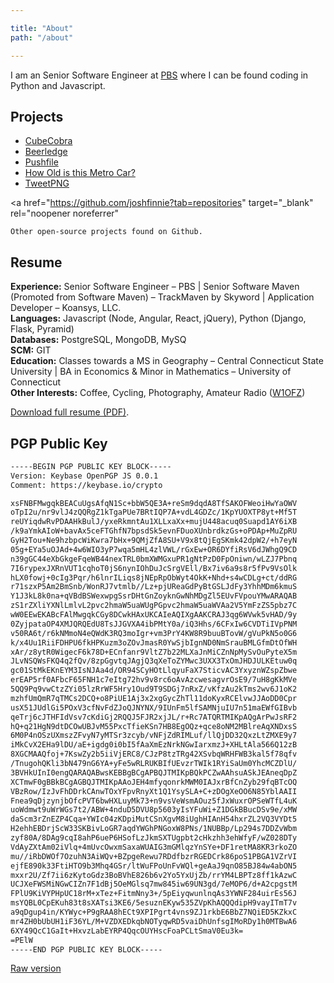 ```yaml
---

title: "About"
path: "/about"

---
```



I am an Senior Software Engineer at [PBS](https://pbs.org) where I can be found coding in Python and Javascript.

## Projects

* [CubeCobra](https://cubecobra.com)
* [Beerledge](https://www.beerledge.com/ledges/)
* [Pushfile](https://www.npmjs.org/package/pushfile)
* [How Old is this Metro Car?](http://www.howoldisthismetrocar.com)
* [TweetPNG](https://tweetpng.com)

<a
    href="https://github.com/joshfinnie?tab=repositories"
    target="_blank"
    rel="noopener noreferrer"
>
    Other open-source projects found on Github.
</a>

## Resume
**Experience:**  Senior Software Engineer &#8211; PBS |
Senior Software Maven (Promoted from Software Maven) &#8211; TrackMaven
by Skyword | Application Developer &#8211; Koansys, LLC.<br />
**Languages:** Javascript (Node, Angular, React, jQuery),
Python (Django, Flask, Pyramid)<br />
**Databases:** PostgreSQL, MongoDB, MySQ<br />
**SCM:** GIT<br />
**Education:** Classes towards a MS in Geography &#8211;
Central Connecticut State University | BA in Economics &amp; Minor in
Mathematics &#8211; University of Connecticut<br />
**Other Interests:** Coffee, Cycling, Photography, Amateur
Radio (<a href="http://www.qrz.com/db/W1OFZ" target="_blank" rel="noopener noreferrer">W1OFZ</a>)

<a href={resume} target="_blank" rel="noopener noreferrer">Download full resume (PDF)</a>.

## PGP Public Key

```bash
-----BEGIN PGP PUBLIC KEY BLOCK-----
Version: Keybase OpenPGP JS 0.0.1
Comment: https://keybase.io/crypto

xsFNBFMwgqkBEACuUgsAfqN1Sc+bbW5QE3A+reSm9dqdA8TfSAKOFWeoiHwYaOWV
oTpI2u/nr9vlJ4zQQRgZ1kTgaPUe7BRtIQP7A+vdL4GDZc/1KpYUOXTP8yt+Mf5T
reUYiqdwRvPDAAHkBulJ/yxeRkmntAu1XLLxaXx+mujU448acuq0Suapd1AY6iXB
/k9aYmkAIoW+bavAx5ceFTGhfN7bpsdSk5evnFDuoXUnbrdkzGs+oPDAp+MuZpRU
GyH2Tou+Ne9hzbpcWiKwra7bHx+9QMjZfA8SU+V9x8tQjEgSKmk42dpW2/+h7eyN
05g+EYa5uOJAd+4w6WIO3yP7wqa5mHL4zlVWL/rGxEw+OR6DYfiRsV6dJWhgQ9CD
n39gGC44eXbGkgeFqeWB44nexTRL0bmXWMGxuPR1gNtPzD0FpOniwn/wLZJ7Pbnq
7I6rypexJXRnVUT1cqhoT0jS6nynIOhDuJcSrgVEll/Bx7iv6a9s8r5fPv9VsOlk
hLX0fowj+0cIg3Pqr/h6lnrILiqs8jNEpRpObWyt4OkK+Nhd+s4wCDLg+ct/ddRG
r71szxP5Am2BmSnb/WonRJ7vtmlb//Lz+pjUReaGdPyBtGSLJdFy3YhhMDm6kmuS
Y1J3kL8k0na+qVBdBSWexwpgSsrDHtGnZoyknGwNhMDgZl5EUvFVpouYMwARAQAB
zS1rZXliYXNlLmlvL2pvc2hmaW5uaWUgPGpvc2hmaW5uaWVAa2V5YmFzZS5pbz7C
wW0EEwEKABcFAlMwgqkCGy8DCwkHAxUKCAIeAQIXgAAKCRAJ3qg6WVwk5vHAD/9y
0ZyjpataOP4XMJQRQEdU8TsJJGVXA4ibPMtY0a/iQ3Hhs/6CFxIw6CVDTiIVpPNM
v50RA6t/r6kNMmoN4eQWdK3RQ3moIgr+vm3PrY4KW8R9buuBTovW/gVuPkN5o0G6
k/x4Uu1RiiFDHPU6fkHPKuzm3oZOvJmasR0YwSjbIgnND0NmSrauBMLGfmDtOfWH
xAr/z8ytR0WigecF6k78D+ECnfanr9VltZ7b22MLXaJnMiCZnNpMySvOuPyteX5m
JLvNSQWsFKQ4q2fQv/8zpGgvtqJAgjQ3qXeToZYMwc3UXX3TxOmJHDJULKEtuw0q
gc01StMkEKnEYM3IsNJAa4d/OR94SCyHOtLlqyuFaX7SticvAC3YxyznWZspZbwe
erEAP5rf0AFbcF65FNH1c7eItg72hv9v8rc6oAvAzcwesagvrOsE9/7uH8gKkMVe
5QQ9Pq9vwCtzZYi05lzRrWF5Hry1Oud9T9SDGj7nRxZ/vKfzAu2kTms2wv6J1oK2
mzhfUmQmR7qTMCs2DCQ+o8PiUE1Aj3x2xgGycZhTl11doKyxRCElvwJJAoDD0Cpr
usX51JUdlGi5POxV3cfNvFdZJoQJNYNX/9IUnFm5lfSAMNjuIU7n51maEWfGIBvb
qeTrj6cJTHFIdVsv7cKdiGj2RQQJ5FJR2xjJL/r+Rc7ATQRTMIKpAQgArPwJsRF2
hQ+q21HgN9dtDCOwUBJvM55PxcTfieKSn7HB8EgOQz+qce8oNM2MBlreAqXNDxsS
6M0P4nOSzUXmszZFvyN7yMTSr3zcyb/vNFjZdRIMLuf/llQjDD32QxzLtZMXE9y7
iMkCvX2EHa9lDU/aE+igdg0i0bI5fAaXmEzNrkNGwIarxmzJ+XHLtAla566Q12zB
8XGCMAAQfoj+7KswZy2b5iiVjERC8/CJzP8tzTRg42XSvbqWRHFWB3kal5f78qfv
/TnugohQKli3bN479nG6YA+yFe5wRLRUKBIfUEvzrTWIk1RYiSaUm0YhcMCZDlU/
3BVHkUInI0engQARAQABwsKEBBgBCgAPBQJTMIKpBQkPCZwAAhsuASkJEAneqDpZ
XCTmwF0gBBkBCgAGBQJTMIKpAAoJEH4mfyqonrkMWM0IAJxrBfCnZyb29fqBTcOQ
VBzRow/IzJvFhDDrkCAnwTOxYFpvRnyXt1Q1YsySLA+C+zDOgXeOO6N85YblAAII
Fnea9qDjzynjbOfcPVT6bwHXLuyMk73+n9vsVeWsmAOuz5fJxWuxrOPSeWTfL4uK
uoWdmwt9uWrWGs7t2/ABW+4nduD5DVU8p5603yIsYFuWi+Z1DGkBBucDSv9e/xMW
daScm3rZnEZP4Cqa+YWIc04zKDpiMutCSnXgvM8iUghHIAnH54hxrZL2VQ3VYDt5
H2ehhEBDrjScW33SKBivLoGR7aqdYWGhPNGoxW8PNs/1NUBBp/Lp294s7DDZvWbm
zyf80A/8DAg9cqI8ahP6ueP6HSofLzJkmSXTUgpbt2cHkzhh3ehWfyF/wZ028DTy
VdAyZXtAm02iVlq+4mUvcOwxmSaxaWUAIG3mGMlqzYnSYe+DF1retMA8KR3rkoZO
mu//iRbDWOf7OzuhN3AiWQv+BZpgeRewu7RDdfbzrRGEDCrk86poS1PBGA1VZrVI
ejfE890k33FtiHTO9b3Mhq4GSr/ltWuFPoUnFvWQl+geAaJ9qnO85BJ84w4abON5
mxxr2U/Zf7ii6zKytoGdz3BoBVhE826b6v2Yo5YxUjZb/rrYM4LBPTz8ff1kAzwC
UCJXeFWSMiNGwCIZn7F1dBj5OeMGlsq7mw845iw69UN3gd/7eMOP6/d+A2cpgstM
FPlU9KiVYPHpUC18rM+xTez+FitmNny3+/5pEiyqwunlnqAs3YWNF284uirEs56J
msYQBL0CpEKuh83t8sXATsi3KE6/5esuznEKyw535ZVpKhAQQQdipH9vayITmT7v
a9qDgup4in/KYWyc+P9gRAA8hECt9XPIPgrt4vns9ZJ1rkbE6BbZ7NQiED5KZkxC
mr4ZH0bUbUH1iF36YL/M+VZDXEDkqbNOTyqwRD5vaiDhUnfsgIMoRDy1h0MTBwA6
6XY49QcC1GaIt+HxvzLabEYRP4QqcOUYHscFoaPCLtSmaV0Eu3k=
=PElW
-----END PGP PUBLIC KEY BLOCK-----
```

<p>
    <a
        href="//keybase.io/joshfinnie/key.asc"
        target="_blank"
        rel="noopener noreferrer">
        Raw version
    </a>
</p>
